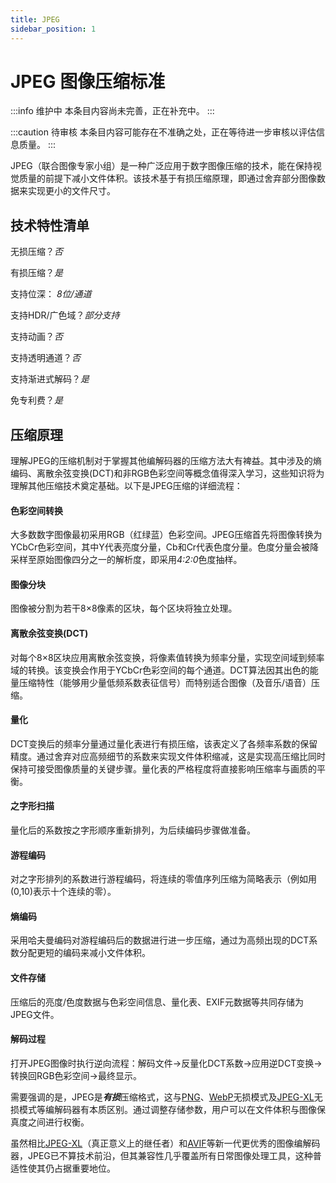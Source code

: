```yaml
---
title: JPEG
sidebar_position: 1
---
```


# JPEG 图像压缩标准

:::info 维护中
本条目内容尚未完善，正在补充中。
:::

:::caution 待审核
本条目内容可能存在不准确之处，正在等待进一步审核以评估信息质量。
:::

JPEG（联合图像专家小组）是一种广泛应用于数字图像压缩的技术，能在保持视觉质量的前提下减小文件体积。该技术基于有损压缩原理，即通过舍弃部分图像数据来实现更小的文件尺寸。

## 技术特性清单

无损压缩？*否*

有损压缩？*是*

支持位深：
*8位/通道*

支持HDR/广色域？*部分支持*

支持动画？*否*

支持透明通道？*否*

支持渐进式解码？*是*

免专利费？*是*

## 压缩原理

理解JPEG的压缩机制对于掌握其他编解码器的压缩方法大有裨益。其中涉及的熵编码、离散余弦变换(DCT)和非RGB色彩空间等概念值得深入学习，这些知识将为理解其他压缩技术奠定基础。以下是JPEG压缩的详细流程：

#### 色彩空间转换
   大多数数字图像最初采用RGB（红绿蓝）色彩空间。JPEG压缩首先将图像转换为YCbCr色彩空间，其中Y代表亮度分量，Cb和Cr代表色度分量。色度分量会被降采样至原始图像四分之一的解析度，即采用*4:2:0*色度抽样。

#### 图像分块
   图像被分割为若干8×8像素的区块，每个区块将独立处理。

#### 离散余弦变换(DCT)
   对每个8×8区块应用离散余弦变换，将像素值转换为频率分量，实现空间域到频率域的转换。该变换会作用于YCbCr色彩空间的每个通道。DCT算法因其出色的能量压缩特性（能够用少量低频系数表征信号）而特别适合图像（及音乐/语音）压缩。

#### 量化
   DCT变换后的频率分量通过量化表进行有损压缩，该表定义了各频率系数的保留精度。通过舍弃对应高频细节的系数来实现文件体积缩减，这是实现高压缩比同时保持可接受图像质量的关键步骤。量化表的严格程度将直接影响压缩率与画质的平衡。

#### 之字形扫描
   量化后的系数按之字形顺序重新排列，为后续编码步骤做准备。

#### 游程编码
   对之字形排列的系数进行游程编码，将连续的零值序列压缩为简略表示（例如用(0,10)表示十个连续的零）。

#### 熵编码
   采用哈夫曼编码对游程编码后的数据进行进一步压缩，通过为高频出现的DCT系数分配更短的编码来减小文件体积。

#### 文件存储
   压缩后的亮度/色度数据与色彩空间信息、量化表、EXIF元数据等共同存储为JPEG文件。

#### 解码过程
   打开JPEG图像时执行逆向流程：解码文件→反量化DCT系数→应用逆DCT变换→转换回RGB色彩空间→最终显示。

需要强调的是，JPEG是***有损***压缩格式，这与[PNG](../images/PNG.mdx)、[WebP](../images/WebP.mdx)无损模式及[JPEG-XL](../images/JXL.mdx)无损模式等编解码器有本质区别。通过调整存储参数，用户可以在文件体积与图像保真度之间进行权衡。

虽然相比[JPEG-XL](./JXL.mdx)（真正意义上的继任者）和[AVIF](../images/AVIF.mdx)等新一代更优秀的图像编解码器，JPEG已不算技术前沿，但其兼容性几乎覆盖所有日常图像处理工具，这种普适性使其仍占据重要地位。